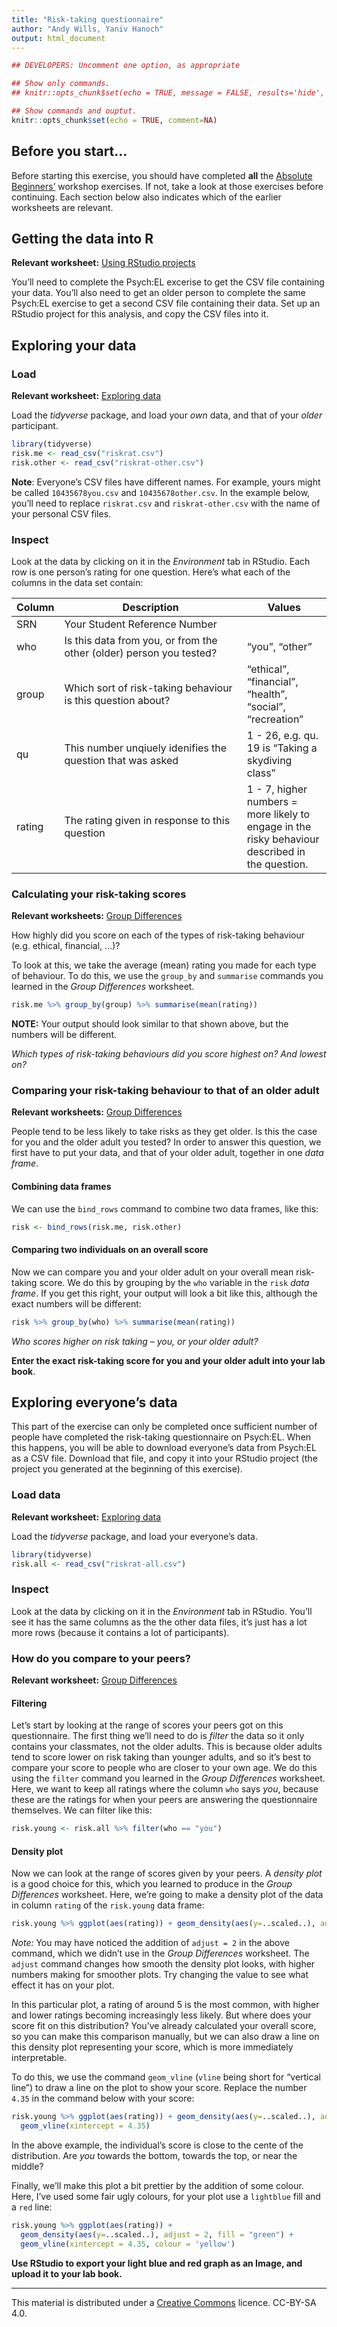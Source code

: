 ```yaml
---
title: "Risk-taking questionnaire"
author: "Andy Wills, Yaniv Hanoch"
output: html_document
---
```


```r
## DEVELOPERS: Uncomment one option, as appropriate

## Show only commands.
## knitr::opts_chunk$set(echo = TRUE, message = FALSE, results='hide', fig.keep = 'none', comment=NA)

## Show commands and ouptut.
knitr::opts_chunk$set(echo = TRUE, comment=NA)
```

## Before you start...
Before starting this exercise, you should have completed **all** the [Absolute Beginners'](index.html) workshop exercises. If not, take a look at those exercises before continuing. Each section below also indicates which of the earlier worksheets are relevant.

## Getting the data into R
**Relevant worksheet:** [Using RStudio projects](using-projects.html)

You'll need to complete the Psych:EL excerise to get the CSV file containing your data. You'll also need to get an older person to complete the same Psych:EL exercise to get a second CSV file containing their data. Set up an RStudio project for this analysis, and copy the CSV files into it. 

## Exploring your data

### Load
**Relevant worksheet:** [Exploring data](exploring-incomes.html) 

Load the _tidyverse_ package, and load your *own* data, and that of your _older_ participant.

```r
library(tidyverse)
risk.me <- read_csv("riskrat.csv")
risk.other <- read_csv("riskrat-other.csv")
```

**Note**: Everyone's CSV files have different names. For example, yours might be called `10435678you.csv` and `10435678other.csv`. In the example below, you'll need to replace `riskrat.csv` and `riskrat-other.csv` with the name of your personal CSV files.

### Inspect
Look at the data by clicking on it in the _Environment_ tab in RStudio. Each row is one person's rating for one question. Here's what each of the columns in the data set contain:

| Column    | Description                             | Values             |
| --------- | --------------------------------------- | ------------------ |
| SRN       | Your Student Reference Number           |        |
| who       | Is this data from you, or from the other (older) person you tested? | "you", "other" |
| group     | Which sort of risk-taking behaviour is this question about? | "ethical", "financial", "health", "social", "recreation" |
| qu  | This number unqiuely idenifies the question that was asked  | 1 - 26, e.g. qu. 19 is "Taking a skydiving class"    |
| rating    | The rating given in response to this question | 1 - 7, higher numbers = more likely to engage in the risky behaviour described in the question. |

### Calculating your risk-taking scores

**Relevant worksheets:** [Group Differences](group-differences.html)

How highly did you score on each of the types of risk-taking behaviour (e.g. ethical, financial, ...)?

To look at this, we take the average (mean) rating you made for each type of behaviour. To do this, we use the `group_by` and `summarise` commands you learned in the _Group Differences_ worksheet.

```r
risk.me %>% group_by(group) %>% summarise(mean(rating))
```

**NOTE:** Your output should look similar to that shown above, but the numbers will be different.

_Which types of risk-taking behaviours did you score highest on? And lowest on?_

### Comparing your risk-taking behaviour to that of an older adult

**Relevant worksheets:** [Group Differences](group-differences.html)

People tend to be less likely to take risks as they get older. Is this the case for you and the older adult you tested? In order to answer this question, we first have to put your data, and that of your older adult, together in one _data frame_. 

#### Combining data frames

We can use the `bind_rows` command to combine two data frames, like this:

```r
risk <- bind_rows(risk.me, risk.other)
```

#### Comparing two individuals on an overall score
Now we can compare you and your older adult on your overall mean risk-taking score. We do this by grouping by the `who` variable in the `risk` _data frame_. If you get this right, your output will look a bit like this, although the exact numbers will be different:

```r
risk %>% group_by(who) %>% summarise(mean(rating))
```

_Who scores higher on risk taking -- you, or your older adult?_

**Enter the exact risk-taking score for you and your older adult into your lab book**.

## Exploring everyone's data

This part of the exercise can only be completed once sufficient number of people have completed the risk-taking questionnaire on Psych:EL. When this happens, you will be able to download everyone's data from Psych:EL as a CSV file. Download that file, and copy it into your RStudio project (the project you generated at the beginning of this exercise).

### Load data

**Relevant worksheet:** [Exploring data](exploring-incomes.html) 

Load the _tidyverse_ package, and load your everyone's data.

```r
library(tidyverse)
risk.all <- read_csv("riskrat-all.csv")
```

### Inspect

Look at the data by clicking on it in the _Environment_ tab in RStudio. You'll see it has the same columns as the the other data files, it's just has a lot more rows (because it contains a lot of participants).

### How do you compare to your peers?

**Relevant worksheet:** [Group Differences](group-differences.html)

#### Filtering

Let's start by looking at the range of scores your peers got on this questionnaire. The first thing we'll need to do is _filter_ the data so it only contains your classmates, not the older adults. This is because older adults tend to score lower on risk taking than younger adults, and so it's best to compare your score to people who are closer to your own age. We do this using the `filter` command you learned in the _Group Differences_ worksheet. Here, we want to keep all ratings where the column `who` says _you_, because these are the ratings for when your peers are answering the questionnaire themselves. We can filter like this:

```r
risk.young <- risk.all %>% filter(who == "you")
```

#### Density plot

Now we can look at the range of scores given by your peers. A _density plot_ is a good choice for this, which you learned to produce in the _Group Differences_ worksheet. Here, we're going to make a density plot of the data in column `rating` of the `risk.young` data frame:

```r
risk.young %>% ggplot(aes(rating)) + geom_density(aes(y=..scaled..), adjust = 2)
```

_Note:_ You may have noticed the addition of `adjust = 2` in the above command, which we didn't use in the _Group Differences_ worksheet. The `adjust` command changes how smooth the density plot looks, with higher numbers making for smoother plots. Try changing the value to see what effect it has on your plot.

In this particular plot, a rating of around 5 is the most common, with higher and lower ratings becoming increasingly less likely. But where does your score fit on this distribution? You've already calculated your overall score, so you can make this comparison manually, but we can also draw a line on this density plot representing your score, which is more immediately interpretable.

To do this, we use the command `geom_vline` (`vline` being short for "vertical line") to draw a line on the plot to show your score. Replace the number `4.35` in the command below with your score:

```r
risk.young %>% ggplot(aes(rating)) + geom_density(aes(y=..scaled..), adjust = 2) +
  geom_vline(xintercept = 4.35)
```

In the above example, the individual's score is close to the cente of the distribution. Are *you* towards the bottom, towards the top, or near the middle?

Finally, we'll make this plot a bit prettier by the addition of some colour. Here, I've used some fair ugly colours, for your plot use a `lightblue` fill and a `red` line:

```r
risk.young %>% ggplot(aes(rating)) + 
  geom_density(aes(y=..scaled..), adjust = 2, fill = "green") +
  geom_vline(xintercept = 4.35, colour = 'yellow')
```

**Use RStudio to export your light blue and red graph as an Image, and upload it to your lab book.**

___

This material is distributed under a [Creative Commons](https://creativecommons.org/) licence. CC-BY-SA 4.0. 
